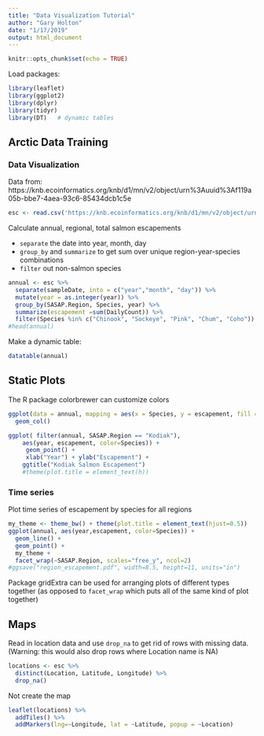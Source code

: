 ```yaml
---
title: "Data Visualization Tutorial"
author: "Gary Holton"
date: "1/17/2019"
output: html_document
---
```


```r
knitr::opts_chunk$set(echo = TRUE)
```

Load packages:
```r
library(leaflet)
library(ggplot2)
library(dplyr)
library(tidyr)
library(DT)   # dynamic tables
```

## Arctic Data Training

### Data Visualization

Data from:
https://knb.ecoinformatics.org/knb/d1/mn/v2/object/urn%3Auuid%3Af119a05b-bbe7-4aea-93c6-85434dcb1c5e


```r
esc <- read.csv('https://knb.ecoinformatics.org/knb/d1/mn/v2/object/urn%3Auuid%3Af119a05b-bbe7-4aea-93c6-85434dcb1c5e', stringsAsFactors = F)

```

Calculate annual, regional, total salmon escapements

* `separate` the date into year, month, day
* `group_by` and `summarize` to get sum over unique region-year-species combinations
* `filter` out non-salmon species
```r
annual <- esc %>%
  separate(sampleDate, into = c("year","month", "day")) %>%
  mutate(year = as.integer(year)) %>%
  group_by(SASAP.Region, Species, year) %>%
  summarize(escapement =sum(DailyCount)) %>%
  filter(Species %in% c("Chinook", "Sockeye", "Pink", "Chum", "Coho"))
#head(annual)
```





Make a dynamic table:
```r
datatable(annual)
```
## Static Plots

The R package colorbrewer can customize colors
```r
ggplot(data = annual, mapping = aes(x = Species, y = escapement, fill = SASAP.Region )) +
  geom_col()
```

```r
ggplot( filter(annual, SASAP.Region == "Kodiak"), 
    aes(year, escapement, color=Species)) +
     geom_point() + 
     xlab("Year") + ylab("Escapement") +
    ggtitle("Kodiak Salmon Escapement")
    #theme(plot.title = element_text(h))

```

### Time series

Plot time series of escapement by species for all regions
```r
my_theme <- theme_bw() + theme(plot.title = element_text(hjust=0.5))
ggplot(annual, aes(year,escapement, color=Species)) +
  geom_line() +
  geom_point() +
  my_theme +
  facet_wrap(~SASAP.Region, scales="free_y", ncol=2) 
#ggsave("region_escapement.pdf", width=8.5, height=11, units="in")
```
Package gridExtra can be used for arranging plots of different types together (as opposed to `facet_wrap` which puts all of the same kind of plot together)





## Maps
Read in location data and use `drop_na` to get rid of rows with missing data. (Warning: this would also drop rows where Location name is NA)
```r
locations <- esc %>%
  distinct(Location, Latitude, Longitude) %>%
  drop_na()
```

Not create the map
```r
leaflet(locations) %>%
  addTiles() %>%
  addMarkers(lng=~Longitude, lat = ~Latitude, popup = ~Location)
```



